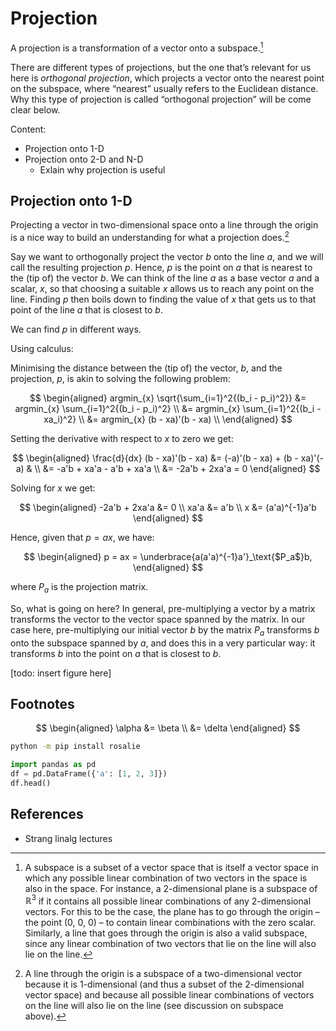 # Projection

A projection is a transformation of a vector onto a subspace.[^subspace]

There are different types of projections, but the one that's relevant for us here is *orthogonal projection*, which projects a vector onto the nearest point on the subspace, where "nearest" usually refers to the Euclidean distance. Why this type of projection is called "orthogonal projection" will be come clear below.

Content:

- Projection onto 1-D
- Projection onto 2-D and N-D
  - Exlain why projection is useful


## Projection onto 1-D

Projecting a vector in two-dimensional space onto a line through the origin is a nice way to build an understanding for what a projection does.[^line]

Say we want to orthogonally project the vector $b$ onto the line $a$, and we will call the resulting projection $p$. Hence, $p$ is the point on $a$ that is nearest to the (tip of) the vector $b$. We can think of the line $a$ as a base vector $a$ and a scalar, $x$, so that choosing a suitable $x$ allows us to reach any point on the line. Finding $p$ then boils down to finding the value of $x$ that gets us to that point of the line $a$ that is closest to $b$.

We can find $p$ in different ways.

Using calculus:

Minimising the distance between the (tip of) the vector, $b$, and the projection, $p$,  is akin to solving the following problem:

$$
\begin{aligned}
argmin_{x} \sqrt{\sum_{i=1}^2{(b_i - p_i)^2}} &= argmin_{x} \sum_{i=1}^2{(b_i - p_i)^2} \\
&= argmin_{x} \sum_{i=1}^2{(b_i - xa_i)^2} \\
&= argmin_{x} (b - xa)'(b - xa) \\
\end{aligned}
$$

Setting the derivative with respect to $x$ to zero we get:

$$
\begin{aligned}
\frac{d}{dx} (b - xa)'(b - xa) &= (-a)'(b - xa) + (b - xa)'(-a) & \\
&= -a'b + xa'a - a'b + xa'a \\
&= -2a'b + 2xa'a = 0
\end{aligned}
$$

Solving for $x$ we get:

$$
\begin{aligned}
-2a'b + 2xa'a &= 0 \\
xa'a &= a'b \\
x &= (a'a)^{-1}a'b
\end{aligned}
$$

Hence, given that $p = ax$, we have:

$$
\begin{aligned}
p = ax = \underbrace{a(a'a)^{-1}a'}_\text{$P_a$}b,
\end{aligned}
$$

where $P_a$ is the projection matrix.

So, what is going on here? In general, pre-multiplying a vector by a matrix transforms the vector to the vector space spanned by the matrix. In our case here, pre-multiplying our initial vector $b$ by the matrix $P_a$ transforms $b$ onto the subspace spanned by $a$, and does this in a very particular way: it transforms $b$ into the point on $a$ that is closest to $b$. 





[todo: insert figure here]





## Footnotes

[^subspace]: A subspace is a subset of a vector space that is itself a vector space in which any possible linear combination of two vectors in the space is also in the space. For instance, a 2-dimensional plane is a subspace of $\mathbb{R}^3$ if it contains all possible linear combinations of any 2-dimensional vectors. For this to be the case, the plane has to go through the origin -- the point (0, 0, 0) -- to contain linear combinations with the zero scalar. Similarly, a line that goes through the origin is also a valid subspace, since any linear combination of two vectors that lie on the line will also lie on the line.

[^line]: A line through the origin is a subspace of a two-dimensional vector because it is 1-dimensional (and thus a subset of the 2-dimensional vector space) and because all possible linear combinations of vectors on the line will also lie on the line (see discussion on subspace above).




$$
\begin{aligned}
\alpha &= \beta \\
&= \delta
\end{aligned}
$$

```sh
python -m pip install rosalie
```

```python
import pandas as pd
df = pd.DataFrame({'a': [1, 2, 3]})
df.head()
```


## References

- Strang linalg lectures